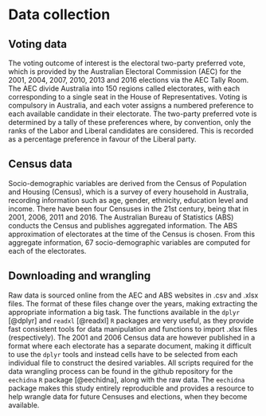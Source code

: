# Data collection {#data}

## Voting data

The voting outcome of interest is the electoral two-party preferred vote, which is provided by the Australian Electoral Commission (AEC) for the 2001, 2004, 2007, 2010, 2013 and 2016 elections via the AEC Tally Room. The AEC divide Australia into 150 regions called electorates, with each corresponding to a single seat in the House of Representatives. Voting is compulsory in Australia, and each voter assigns a numbered preference to each available candidate in their electorate. The two-party preferred vote is determined by a tally of these preferences where, by convention, only the ranks of the Labor and Liberal candidates are considered. This is recorded as a percentage preference in favour of the Liberal party. 

## Census data

Socio-demographic variables are derived from the Census of Population and Housing (Census), which is a survey of every household in Australia, recording information such as age, gender, ethnicity, education level and income. There have been four Censuses in the 21st century, being that in 2001, 2006, 2011 and 2016. The Australian Bureau of Statistics (ABS) conducts the Census and publishes aggregated information. The ABS approximation of electorates at the time of the Census is chosen. From this aggregate information, 67 socio-demographic variables are computed for each of the electorates.

## Downloading and wrangling

Raw data is sourced online from the AEC and ABS websites in .csv and .xlsx files. The format of these files change over the years, making extracting the appropriate information a big task. The functions available in the `dplyr` [@dplyr] and `readxl` [@readxl] `R` packages are very useful, as they provide fast consistent tools for data manipulation and functions to import .xlsx files (respectively). The 2001 and 2006 Census data are however published in a format where each electorate has a separate document, making it difficult to use the `dplyr` tools and instead cells have to be selected from each individual file to construct the desired variables. All scripts required for the data wrangling process can be found in the github repository for the `eechidna` `R` package [@eechidna], along with the raw data. The `eechidna` package makes this study entirely reproducible and provides a resource to help wrangle data for future Censuses and elections, when they become available.

